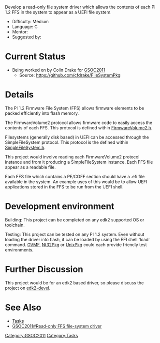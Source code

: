 [[Category:GSOC2011]]
[[Category:Tasks]]
Develop a read-only file system driver which allows the contents of each PI 1.2 FFS in the system to appear as a UEFI file system.

* Difficulty: Medium
* Language: C
* Mentor:
* Suggested by: {{sfuser|mdkinney}}

=Current Status=
* Being worked on by Colin Drake for [[GSOC2011]]
** Source: https://github.com/cfdrake/FileSystemPkg

=Details=
The PI 1.2 Firmware File System (FFS) allows firmware elements to be packed efficiently into flash memory.

The FirmwareVolume2 protocol allows firmware code to easily access the contents of each FFS.  This protocol is defined within [https://edk2.svn.sourceforge.net/svnroot/edk2/trunk/edk2/MdePkg/Include/Protocol/FirmwareVolume2.h FirmwareVolume2.h].

Filesystems (generally disk based) in UEFI can be accessed through the SimpleFileSystem protocol.  This protocol is the defined within [https://edk2.svn.sourceforge.net/svnroot/edk2/trunk/edk2/MdePkg/Include/Protocol/SimpleFileSystem.h SimpleFileSystem.h].

This project would involve reading each FirmwareVolume2 protocol instance and from it producing a SimpleFileSystem instance.  Each FFS file appear as a readable file.

Each FFS file which contains a PE/COFF section should have a .efi file available in the system.  An example uses of this would be to allow UEFI applications stored in the FFS to be run from the UEFI shell.

=Development environment=
Building: This project can be completed on any edk2 supported OS or toolchain.

Testing: This project can be tested on any PI 1.2 system.  Even without loading the driver into flash, it can be loaded by using the EFI shell 'load' command.  [http://tianocore.github.io/ovmf/ OVMF], [[Nt32Pkg]] or [[UnixPkg]] could each provide friendly test environments.

=Further Discussion=
This project would be for an edk2 based driver, so please discuss the project on [[edk2-devel]].

= See Also =
* [[Tasks]]
* [[GSOC2011#Read-only FFS file-system driver]]